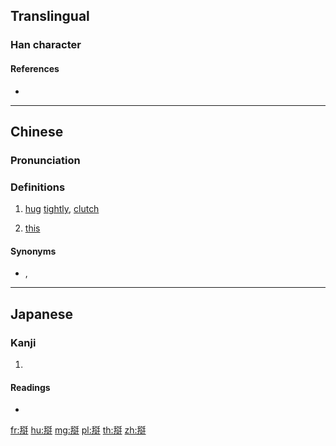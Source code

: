 ==Translingual==

===Han character===
{{Han char|rn=64|rad=手|as=10|sn=13|four=22550|canj=HQORQ,QORQ|ids=⿲手合手}}

====References====
* {{Han ref|kx=0449.081|dkj=12554|dj=0799.300|hdz=31928.010|uh=643F|ud=25663|bh=E1EE|bd=57838}}

----

==Chinese==
{{zh-forms}}

===Pronunciation===
{{zh-pron
|m=gé
|ma=y
|c=gaap3
|w=5geq
|cat=v,w:pron
}}

===Definitions===
# {{lb|zh|dialectal}} [[hug]] [[tightly]], [[clutch]]
# {{lb|zh|Wu}} [[this]]

====Synonyms====
* {{zh-l|抱}}, {{zh-l|摟}}

----

==Japanese==

===Kanji===
{{ja-kanji|grade=|rs=手10}}

# {{defn|lang=ja|sort=手10}}

====Readings====
* {{ja-readings|on=[[かく]] (kaku)|kun=}}

[[fr:搿]]
[[hu:搿]]
[[mg:搿]]
[[pl:搿]]
[[th:搿]]
[[zh:搿]]
